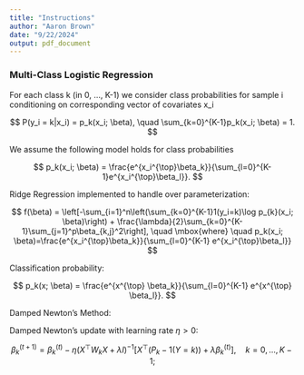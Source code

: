 ```yaml
---
title: "Instructions"
author: "Aaron Brown"
date: "9/22/2024"
output: pdf_document
---
```


### Multi-Class Logistic Regression

For each class k (in 0, ..., K-1) we consider class probabilities for sample i conditioning on corresponding vector of covariates x_i

$$ P(y_i = k|x_i) = p_k(x_i; \beta), \quad \sum_{k=0}^{K-1}p_k(x_i; \beta) = 1. $$

We assume the following model holds for class probabilities

$$ p_k(x_i; \beta) = \frac{e^{x_i^{\top}\beta_k}}{\sum_{l=0}^{K-1}e^{x_i^{\top}\beta_l}}. $$

Ridge Regression implemented to handle over parameterization:

$$ 
f(\beta) = \left[-\sum_{i=1}^n\left(\sum_{k=0}^{K-1}1(y_i=k)\log p_{k}(x_i; \beta)\right) + \frac{\lambda}{2}\sum_{k=0}^{K-1}\sum_{j=1}^p\beta_{k,j}^2\right],
\quad \mbox{where} \quad p_k(x_i; \beta)=\frac{e^{x_i^{\top}\beta_k}}{\sum_{l=0}^{K-1} e^{x_i^{\top}\beta_l}}
$$

Classification probability:

$$
p_k(x; \beta) = \frac{e^{x^{\top} \beta_k}}{\sum_{l=0}^{K-1} e^{x^{\top} \beta_l}}.
$$

Damped Newton's Method:

Damped Newton's update with learning rate $\eta >0$:

$$
\beta_k^{(t+1)} = \beta_k^{(t)} - \eta (X^{\top} W_k X + \lambda I)^{-1} \left[ X^{\top} \left( P_k - 1(Y = k) \right) + \lambda \beta_k^{(t)} \right], \quad k = 0, \dots, K-1;
$$










